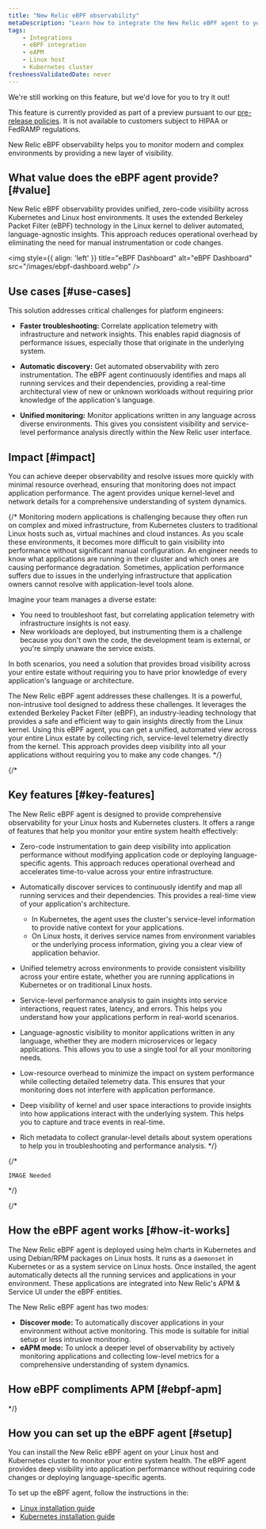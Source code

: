 ```yaml
---
title: "New Relic eBPF observability"
metaDescription: "Learn how to integrate the New Relic eBPF agent to your Linux host and Kubernetes cluster."
tags:
    - Integrations
    - eBPF integration
    - eAPM
    - Linux host
    - Kubernetes cluster
freshnessValidatedDate: never
---
```


<Callout title="Preview">
We're still working on this feature, but we'd love for you to try it out!

This feature is currently provided as part of a preview pursuant to our [pre-release policies](/docs/licenses/license-information/referenced-policies/new-relic-pre-release-policy/). It is not available to customers subject to HIPAA or FedRAMP regulations.
</Callout>

New Relic eBPF observability helps you to monitor modern and complex environments by providing a new layer of visibility.

## What value does the eBPF agent provide? [#value]

New Relic eBPF observability provides unified, zero-code visibility across Kubernetes and Linux host environments. It uses the extended Berkeley Packet Filter (eBPF) technology in the Linux kernel to deliver automated, language-agnostic insights. This approach reduces operational overhead by eliminating the need for manual instrumentation or code changes.

<img
    style={{ align: 'left' }}
    title="eBPF Dashboard"
    alt="eBPF Dashboard"
    src="/images/ebpf-dashboard.webp"
/>


## Use cases [#use-cases]

This solution addresses critical challenges for platform engineers:

* **Faster troubleshooting:** Correlate application telemetry with infrastructure and network insights. This enables rapid diagnosis of performance issues, especially those that originate in the underlying system.

* **Automatic discovery:** Get automated observability with zero instrumentation. The eBPF agent continuously identifies and maps all running services and their dependencies, providing a real-time architectural view of new or unknown workloads without requiring prior knowledge of the application's language.

* **Unified monitoring:** Monitor applications written in any language across diverse environments. This gives you consistent visibility and service-level performance analysis directly within the New Relic user interface.


## Impact [#impact]

You can achieve deeper observability and resolve issues more quickly with minimal resource overhead, ensuring that monitoring does not impact application performance. The agent provides unique kernel-level and network details for a comprehensive understanding of system dynamics.

{/* Monitoring modern applications is challenging because they often run on complex and mixed infrastructure, from Kubernetes clusters to traditional Linux hosts such as, virtual machines and cloud instances. As you scale these environments, it becomes more difficult to gain visibility into performance without significant manual configuration. An engineer needs to know what applications are running in their cluster and which ones are causing performance degradation. Sometimes, application performance suffers due to issues in the underlying infrastructure that application owners cannot resolve with application-level tools alone. 

Imagine your team manages a diverse estate:

* You need to troubleshoot fast, but correlating application telemetry with infrastructure insights is not easy.
* New workloads are deployed, but instrumenting them is a challenge because you don't own the code, the development team is external, or you're simply unaware the service exists. 

In both scenarios, you need a solution that provides broad visibility across your entire estate without requiring you to have prior knowledge of every application's language or architecture.

The New Relic eBPF agent addresses these challenges. It is a powerful, non-intrusive tool designed to address these challenges. It leverages the extended Berkeley Packet Filter (eBPF), an industry-leading technology that provides a safe and efficient way to gain insights directly from the Linux kernel. Using this eBPF agent, you can get a unified, automated view across your entire Linux estate by collecting rich, service-level telemetry directly from the kernel. This approach provides deep visibility into all your applications without requiring you to make any code changes. */}

{/* 
## Key features [#key-features]

The New Relic eBPF agent is designed to provide comprehensive observability for your Linux hosts and Kubernetes clusters. It offers a range of features that help you monitor your entire system health effectively:

* Zero-code instrumentation to gain deep visibility into application performance without modifying application code or deploying language-specific agents. This approach reduces operational overhead and accelerates time-to-value across your entire infrastructure.

* Automatically discover services to continuously identify and map all running services and their dependencies. This provides a real-time view of your application's architecture.

    * In Kubernetes, the agent uses the cluster's service-level information to provide native context for your applications.
    * On Linux hosts, it derives service names from environment variables or the underlying process information, giving you a clear view of application behavior.

* Unified telemetry across environments to provide consistent visibility across your entire estate, whether you are running applications in Kubernetes or on traditional Linux hosts.

* Service-level performance analysis to gain insights into service interactions, request rates, latency, and errors. This helps you understand how your applications perform in real-world scenarios.

* Language-agnostic visibility to monitor applications written in any language, whether they are modern microservices or legacy applications. This allows you to use a single tool for all your monitoring needs.

* Low-resource overhead to minimize the impact on system performance while collecting detailed telemetry data. This ensures that your monitoring does not interfere with application performance.

* Deep visibility of kernel and user space interactions to provide insights into how applications interact with the underlying system. This helps you to capture and trace events in real-time.

* Rich metadata to collect granular-level details about system operations to help you in troubleshooting and performance analysis. 
 */}

{/* 

`IMAGE Needed` 

*/}

{/* 
## How the eBPF agent works [#how-it-works]

The New Relic eBPF agent is deployed using helm charts in Kubernetes and using Debian/RPM packages on Linux hosts. It runs as a `daemonset` in Kubernetes or as a system service on Linux hosts. Once installed, the agent automatically detects all the running services and applications in your environment. These applications are integrated into New Relic's APM & Service UI under the eBPF entities. 

The New Relic eBPF agent has two modes:

* **Discover mode:** To automatically discover applications in your environment without active monitoring. This mode is suitable for initial setup or less intrusive monitoring.
* **eAPM mode:** To unlock a deeper level of observability by actively monitoring applications and collecting low-level metrics for a comprehensive understanding of system dynamics.


## How eBPF compliments APM [#ebpf-apm]
 */}


## How you can set up the eBPF agent [#setup]

You can install the New Relic eBPF agent on your Linux host and Kubernetes cluster to monitor your entire system health. The eBPF agent provides deep visibility into application performance without requiring code changes or deploying language-specific agents. 

To set up the eBPF agent, follow the instructions in the:

* [Linux installation guide](/docs/ebpf/linux-installation/)
* [Kubernetes installation guide](/docs/ebpf/k8s-installation/)